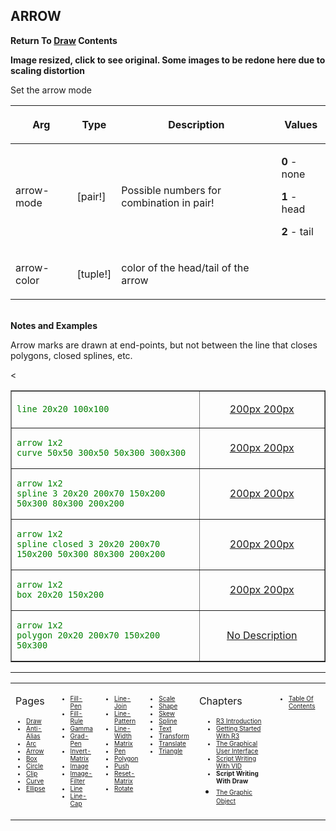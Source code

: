 == ARROW== 

'''Return To [[Draw]] Contents'''

'''Image resized, click to see original. Some images to be redone here due to scaling distortion''' 

Set the arrow mode

{| cellspacing="1" cellpadding="4" border="0" style="background: black; color: black"
! bgcolor="silver" | Arg 
! bgcolor="silver" | Type 
! bgcolor="silver" | Description
! bgcolor="silver" | Values
|- 
| bgcolor="white" | arrow-mode
| bgcolor="white" | [pair!]
| bgcolor="white" | Possible numbers for combination in pair!
| bgcolor="white" | '''0''' - none

'''1''' - head

'''2''' - tail
|- 
| bgcolor="white" | arrow-color
| bgcolor="white" | [tuple!]
| bgcolor="white" | color of the head/tail of the arrow
| bgcolor="white" | 
|}
<br>'''Notes and Examples'''
<p>Arrow marks are drawn at end-points, but not between the line
that closes polygons, closed splines, etc.</p>

<TABLE style="color:green; background-color:#fffffcc;" cellpadding="20" cellspacing="0" border="1" width=100%><TR>
<TD WIDTH=60%>
<pre>
line 20x20 100x100
</pre>
</TD>
<TD align=center valign=MIDDLE>[[images/ARROW-1.png|200px 200px]]</TD>
</TR><<TR>

<TD WIDTH=60%>
<pre>
arrow 1x2
curve 50x50 300x50 50x300 300x300
</pre>
</TD>
<TD align=center valign=MIDDLE>[[images/ARROW-2.png|200px 200px]]</TD>
</TR><TR>

<TD WIDTH=60%>
<pre>
arrow 1x2
spline 3 20x20 200x70 150x200 50x300 80x300 200x200
</pre>
</TD>
<TD align=center valign=MIDDLE>[[images/ARROW-3.png|200px 200px]]</TD>
</TR><TR>

<TD WIDTH=60%>
<pre>
arrow 1x2
spline closed 3 20x20 200x70 150x200 50x300 80x300 200x200
</pre>
</TD>
<TD align=center valign=MIDDLE>[[images/ARROW-4.png|200px 200px]]</TD>
</TR><TR>

<TD WIDTH=60%>
<pre>
arrow 1x2
box 20x20 150x200
</pre>
</TD>
<TD align=center valign=MIDDLE>[[images/ARROW-5.png|200px 200px]]</TD>
</TR><TR>

<TD WIDTH=60%>
<pre>
arrow 1x2
polygon 20x20 200x70 150x200 50x300
</pre>
</TD>
<TD align=center valign=MIDDLE>[[images/ARROW-6b.png|No Description]]</TD>
</TR></TABLE>



----
<TABLE WIDTH=100%><TR><TD ALIGN=LEFT VALIGN=TOP WIDTH=14%>
Pages
<font size=1>
*[[Draw]]
*[[Anti-Alias]]
*[[Arc]]
*[[Arrow]]
*[[Box]]
*[[Circle]]
*[[Clip]]
*[[Curve]]
*[[Ellipse]]
</font></TD>

<TD ALIGN=LEFT VALIGN=TOP WIDTH=14%>


<font size=1>
*[[Fill-Pen]]
*[[Fill-Rule]]
*[[Gamma]]
*[[Grad-Pen]]
*[[Invert-Matrix]]
*[[Image]]
*[[Image-Filter]]
*[[Line]]
*[[Line-Cap]]

</font></TD>

<TD ALIGN=LEFT VALIGN=TOP WIDTH=14%>


<font size=1>
*[[Line-Join]]
*[[Line-Pattern]]
*[[Line-Width]]
*[[Matrix]]
*[[Pen]]
*[[Polygon]]
*[[Push]]
*[[Reset-Matrix]]
*[[Rotate]]
</font></TD>

<TD ALIGN=LEFT VALIGN=TOP WIDTH=14%>


<font size=1>
*[[Scale]]
*[[Shape]]
*[[Skew]]
*[[Spline]]
*[[Text]]
*[[Transform]]
*[[Translate]]
*[[Triangle]]
</font></TD>

<TD ALIGN=LEFT VALIGN=TOP width=25%>
Chapters
<font size=1>
*[[R3 Introduction]]
*[[Getting Started With R3]]
*[[The Graphical User Interface]]
*[[Script Writing With The Visual Interface Dialect|Script Writing With VID]]
*'''Script Writing With Draw '''
*[[The Graphic Object]]</font></TD>

<TD ALIGN=LEFT VALIGN=TOP>
<font size=1>
*[[Table Of Contents]]
</font></TD>
</TR></TABLE>